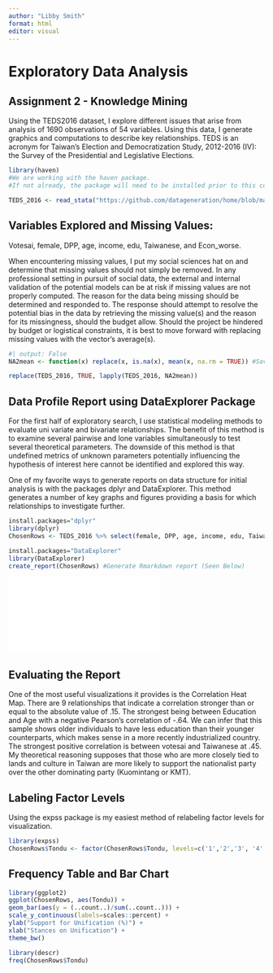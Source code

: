 ---
author: "Libby Smith"
format: html
editor: visual
---

# Exploratory Data Analysis

## Assignment 2 - Knowledge Mining

Using the TEDS2016 dataset, I explore different issues that arise from analysis of 1690 observations of 54 variables. Using this data, I generate graphics and computations to describe key relationships. TEDS is an acronym for Taiwan's Election and Democratization Study, 2012-2016 (IV): the Survey of the Presidential and Legislative Elections.

```{r}
library(haven)
#We are working with the haven package.
#If not already, the package will need to be installed prior to this command. 

TEDS_2016 <- read_stata("https://github.com/datageneration/home/blob/master/DataProgramming/data/TEDS_2016.dta?raw=true")
```

## Variables Explored and Missing Values:

Votesai, female, DPP, age, income, edu, Taiwanese, and Econ_worse.

When encountering missing values, I put my social sciences hat on and determine that missing values should not simply be removed. In any professional setting in pursuit of social data, the external and internal validation of the potential models can be at risk if missing values are not properly computed. The reason for the data being missing should be determined and responded to. The response should attempt to resolve the potential bias in the data by retrieving the missing value(s) and the reason for its missingness, should the budget allow. Should the project be hindered by budget or logistical constraints, it is best to move forward with replacing missing values with the vector's average(s).

```{r}
#| output: False
NA2mean <- function(x) replace(x, is.na(x), mean(x, na.rm = TRUE)) #Saving the funciton to Environment

replace(TEDS_2016, TRUE, lapply(TEDS_2016, NA2mean))


```

## Data Profile Report using DataExplorer Package

For the first half of exploratory search, I use statistical modeling methods to evaluate uni variate and bivariate relationships. The benefit of this method is to examine several pairwise and lone variables simultaneously to test several theoretical parameters. The downside of this method is that undefined metrics of unknown parameters potentially influencing the hypothesis of interest here cannot be identified and explored this way.

One of my favorite ways to generate reports on data structure for initial analysis is with the packages dplyr and DataExplorer. This method generates a number of key graphs and figures providing a basis for which relationships to investigate further.

```{r}
install.packages="dplyr"
library(dplyr)
ChosenRows <- TEDS_2016 %>% select(female, DPP, age, income, edu, Taiwanese, Tondu, Econ_worse, votetsai) #Create dataframe with irrelevant variables removed.

install.packages="DataExplorer"
library(DataExplorer)
create_report(ChosenRows) #Generate Rmarkdown report (Seen Below)
```

![](images/Markdownreport-Assignment2-01.pdf){fig-align="center"}

## Evaluating the Report

One of the most useful visualizations it provides is the Correlation Heat Map. There are 9 relationships that indicate a correlation stronger than or equal to the absolute value of .15. The strongest being between Education and Age with a negative Pearson's correlation of -.64. We can infer that this sample shows older individuals to have less education than their younger counterparts, which makes sense in a more recently industrialized country. The strongest positive correlation is between votesai and Taiwanese at .45. My theoretical reasoning supposes that those who are more closely tied to lands and culture in Taiwan are more likely to support the nationalist party over the other dominating party (Kuomintang or KMT).

## Labeling Factor Levels

Using the expss package is my easiest method of relabeling factor levels for visualization.

```{r}
library(expss)
ChosenRows$Tondu <- factor(ChosenRows$Tondu, levels=c('1','2','3', '4', '5','6', '9'), labels=c('Unification now','Status quo, unif. in future','Status quo, decide later', 'Status quo forever', 'Status quo, indep. in future', 'Independence now', 'No response'))
```

## Frequency Table and Bar Chart

```{r}
library(ggplot2)
ggplot(ChosenRows, aes(Tondu)) + 
geom_bar(aes(y = (..count..)/sum(..count..))) + 
scale_y_continuous(labels=scales::percent) +
ylab("Support for Unification (%)") + 
xlab("Stances on Unification") +
theme_bw()
```

```{r}
library(descr)
freq(ChosenRows$Tondu)
```
